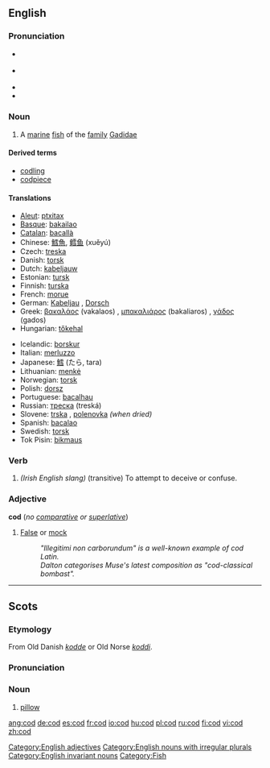 {{see|COD}}
==English==
{{wikipedia}}
===Pronunciation===
*{{italbrac|[[RP]]}} {{IPA|/kɒd/}}
*{{italbrac|US}} {{IPA|/kɑːd/}}
*{{audio|en-us-cod.ogg|Audio (US)}}
*{{rhymes|ɒd}}

===Noun===
{{en-noun|cod}}

#A [[marine]] [[fish]] of the [[family]] [[Gadidae]]

====Derived terms====
*[[codling]]
*[[codpiece]]

====Translations====
{{top}}
*[[Aleut]]: [[ptxitax]]
*[[Basque]]: [[bakailao]]
*[[Catalan]]: [[bacallà]] {{m}}
*Chinese: [[鱈魚]], [[鳕]][[鱼]] (xuěyú)
*Czech:  [[treska]] {{f}}
*Danish: [[torsk]] {{m}}
*Dutch: [[kabeljauw]] {{m}}
*Estonian: [[tursk]]
*Finnish: [[turska]] {{m}}
*French: [[morue]] {{m}}
*German: [[Kabeljau]] {{m}}, [[Dorsch]] {{m}}
*Greek: [[βακαλάος]] (vakalaos) {{m}}, [[μπακαλιάρος]] (bakaliaros) {{m}}, [[γάδος]] (gados) {{m}}
*Hungarian: [[tőkehal]]
{{mid}}
*Icelandic: [[þorskur]] {{m}}
*Italian: [[merluzzo]] {{m}}
*Japanese: [[鱈]] (たら, tara)
*Lithuanian: [[menkė]] {{f}}
*Norwegian: [[torsk]] {{m}}
*Polish: [[dorsz]] {{m}}
*Portuguese: [[bacalhau]] {{m}}
*Russian: [[треска]] (treská) {{f}}
*Slovene: [[trska]] {{f}}, [[polenovka]] {{f}} ''(when dried)''
*Spanish: [[bacalao]] {{m}}
*Swedish: [[torsk]] {{m}}
*Tok Pisin: [[bikmaus]]
{{bottom}}

===Verb===
{{en-verb|cods|codding|codded}}

#''(Irish English slang)'' (transitive) To attempt to deceive or confuse.

===Adjective===
'''cod''' (''no [[comparative]] or [[superlative]]'')
# [[False]] or [[mock]]
#: ''"Illegitimi non carborundum" is a well-known example of cod Latin.''
#: ''Dalton categorises Muse's latest composition as "cod-classical bombast".''

[[Category:English adjectives]]

[[Category:English nouns with irregular plurals]]
[[Category:English invariant nouns]]
[[Category:Fish]]

----

==Scots==
===Etymology===
From Old Danish ''[[kodde]]'' or Old Norse ''[[koddi]]''.

===Pronunciation===
{{IPA|/kɒd/}}

===Noun===
{{sco-noun}}

# [[pillow]]

[[ang:cod]]
[[de:cod]]
[[es:cod]]
[[fr:cod]]
[[io:cod]]
[[hu:cod]]
[[pl:cod]]
[[ru:cod]]
[[fi:cod]]
[[vi:cod]]
[[zh:cod]]